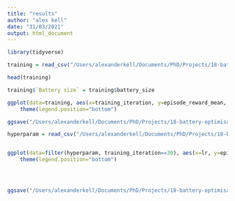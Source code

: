 ```yaml
---
title: "results"
author: "alex kell"
date: "31/03/2021"
output: html_document
---
```


```r
library(tidyverse)
```


```r
training = read_csv("/Users/alexanderkell/Documents/PhD/Projects/18-battery-optimisation/data/results/training/training_results.csv")
```

```r
head(training)
```

```r

training$`Battery size` = training$battery_size

ggplot(data=training, aes(x=training_iteration, y=episode_reward_mean, color=`Battery size`, group=`Battery size`)) + geom_line() + theme_classic()+theme(text = element_text(size=18))  + xlab("Total training iterations") + ylab("Mean episode reward")+ scale_fill_continuous(guide = guide_legend()) +
    theme(legend.position="bottom")

ggsave("/Users/alexanderkell/Documents/PhD/Projects/18-battery-optimisation/reports/figures/rewards_over_time.pdf", dpi=1000)
```


```r
hyperparam = read_csv("/Users/alexanderkell/Documents/PhD/Projects/18-battery-optimisation/data/interim/hyperparameter_training.csv")


ggplot(data=filter(hyperparam, training_iteration==30), aes(x=lr, y=episode_reward_mean, color=actor_hiddens)) + geom_point() + geom_smooth(method="lm") + theme_bw() + xlab("Learning rate") + ylab("Mean episode reward") + theme_classic() +theme(text = element_text(size=18)) + scale_fill_continuous(guide = guide_legend()) +
    theme(legend.position="bottom")




ggsave("/Users/alexanderkell/Documents/PhD/Projects/18-battery-optimisation/reports/figures/hyperparameter_plot.pdf", dpi=1000)



  ```